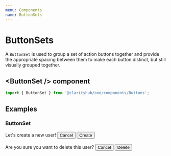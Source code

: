 ```yaml
---
menu: Components
name: ButtonSets
---
```



# ButtonSets

A `ButtonSet` is used to group a set of action buttons together
and provide the appropriate spacing between them to make each button distinct, but
still visually grouped together.

## \<ButtonSet /\> component

```js
import { ButtonSet } from '@clarityhub/one/components/Buttons';
```

## Examples

### ButtonSet

<Playground>
    <Typography>Let's create a new user!</Typography>
    <ButtonSet>
        <Button>Cancel</Button>
        <Button type="primary">Create</Button>
    </ButtonSet>
    <br />
    <br />
    <Typography>Are you sure you want to delete this user?</Typography>
    <ButtonSet>
        <Button>Cancel</Button>
        <Button type="danger">Delete</Button>
    </ButtonSet>
</Playground>
